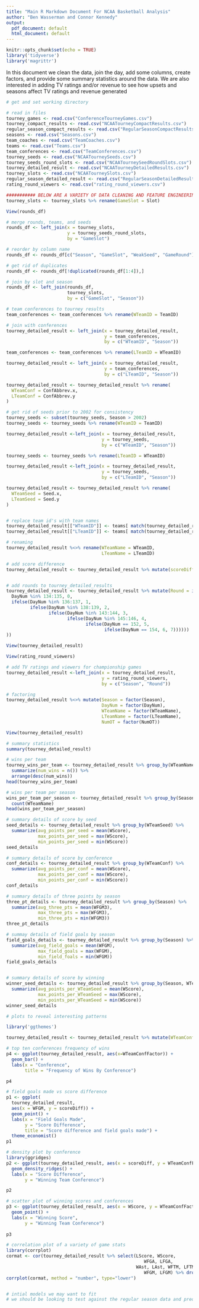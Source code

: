 ```yaml
---
title: "Main R Markdown Document For NCAA Basketball Analysis"
author: "Ben Wasserman and Connor Kennedy"
output:
  pdf_document: default
  html_document: default
---
```


```r
knitr::opts_chunk$set(echo = TRUE)
library('tidyverse')
library('magrittr')
```

In this document we clean the data, join the day, add some columns, create factors, and provide some summary statistics around the data. We are  also interested in adding TV ratings and/or revenue to see how upsets and seasons affect TV ratings and revenue generated

```r
# get and set working directory

# read in files
tourney_games <- read.csv("ConferenceTourneyGames.csv")
tourney_compact_results <- read.csv("NCAATourneyCompactResults.csv")
regular_season_compact_results <- read.csv("RegularSeasonCompactResults.csv")
seasons <- read.csv("Seasons.csv")
team_coaches <- read.csv("TeamCoaches.csv")
teams <- read.csv("Teams.csv")
team_conferences <- read.csv("TeamConferences.csv")
tourney_seeds <- read.csv("NCAATourneySeeds.csv")
tourney_seeds_round_slots <- read.csv("NCAATourneySeedRoundSlots.csv")
tourney_detailed_result <- read.csv("NCAATourneyDetailedResults.csv")
tourney_slots <- read.csv("NCAATourneySlots.csv")
regular_season_detailed_result <- read.csv("RegularSeasonDetailedResults.csv")
rating_round_viewers <- read.csv("rating_round_viewers.csv")
```


```r
########### BELOW ARE A VARIETY OF DATA CLEANING AND FEATURE ENGINEERING ################
tourney_slots <- tourney_slots %>% rename(GameSlot = Slot)

View(rounds_df)

# merge rounds, teams, and seeds
rounds_df <- left_join(x = tourney_slots,
                       y = tourney_seeds_round_slots,
                       by = "GameSlot")

# reorder by column name
rounds_df <- rounds_df[c("Season", "GameSlot", "WeakSeed", "GameRound")]

# get rid of duplicates
rounds_df <- rounds_df[!duplicated(rounds_df[1:4]),]

# join by slot and season
rounds_df <- left_join(rounds_df, 
                       tourney_slots, 
                       by = c("GameSlot", "Season"))

# team conferences to tourney results
team_conferences <- team_conferences %>% rename(WTeamID = TeamID)

# join with conferences
tourney_detailed_result <- left_join(x = tourney_detailed_result,
                                     y = team_conferences, 
                                     by = c("WTeamID", "Season"))

team_conferences <- team_conferences %>% rename(LTeamID = WTeamID)

tourney_detailed_result <- left_join(x = tourney_detailed_result,
                                     y = team_conferences, 
                                     by = c("LTeamID", "Season"))

tourney_detailed_result <- tourney_detailed_result %>% rename(
  WTeamConf = ConfAbbrev.x,
  LTeamConf = ConfAbbrev.y 
)

# get rid of seeds prior to 2002 for consistency
tourney_seeds <- subset(tourney_seeds, Season > 2002)
tourney_seeds <- tourney_seeds %>% rename(WTeamID = TeamID)

tourney_detailed_result <-left_join(x = tourney_detailed_result,
                                    y = tourney_seeds,
                                    by = c("WTeamID", "Season"))

tourney_seeds <- tourney_seeds %>% rename(LTeamID = WTeamID)

tourney_detailed_result <-left_join(x = tourney_detailed_result,
                                    y = tourney_seeds,
                                    by = c("LTeamID", "Season"))

tourney_detailed_result <- tourney_detailed_result %>% rename(
  WTeamSeed = Seed.x,
  LTeamSeed = Seed.y
)


# replace team id's with team names
tourney_detailed_result[["WTeamID"]] <- teams[ match(tourney_detailed_result[['WTeamID']], teams[['TeamID']] ), 'TeamName']
tourney_detailed_result[["LTeamID"]] <- teams[ match(tourney_detailed_result[['LTeamID']], teams[['TeamID']] ), 'TeamName']

# renaming
tourney_detailed_result %<>% rename(WTeamName = WTeamID,
                                    LTeamName = LTeamID)

# add score difference
tourney_detailed_result <- tourney_detailed_result %>% mutate(scoreDiff = WScore - LScore)


# add rounds to tourney_detailed_results
tourney_detailed_result <- tourney_detailed_result %>% mutate(Round = ifelse(
  DayNum %in% 134:135, 0,
  ifelse(DayNum %in% 136:137, 1,
         ifelse(DayNum %in% 138:139, 2,
                ifelse(DayNum %in% 143:144, 3,
                       ifelse(DayNum %in% 145:146, 4,
                              ifelse(DayNum == 152, 5,
                                     ifelse(DayNum == 154, 6, 7))))))
))

View(tourney_detailed_result)

View(rating_round_viewers)

# add TV ratings and viewers for championship games
tourney_detailed_result <-left_join(x = tourney_detailed_result,
                                    y = rating_round_viewers,
                                    by = c("Season", "Round"))

# factoring 
tourney_detailed_result %<>% mutate(Season = factor(Season),
                                    DayNum = factor(DayNum),
                                    WTeamName = factor(WTeamName),
                                    LTeamName = factor(LTeamName),
                                    NumOT = factor(NumOT))

View(tourney_detailed_result)

```


```r
# summary statistics
summary(tourney_detailed_result)

# wins per team
tourney_wins_per_team <- tourney_detailed_result %>% group_by(WTeamName) %>% 
  summarize(num_wins = n()) %>%
  arrange(desc(num_wins))
head(tourney_wins_per_team)

# wins per team per season
wins_per_team_per_season <- tourney_detailed_result %>% group_by(Season) %>% 
  count(WTeamName)
head(wins_per_team_per_season)

# summary details of score by seed
seed_details <- tourney_detailed_result %>% group_by(WTeamSeed) %>%
  summarize(avg_points_per_seed = mean(WScore),
            max_points_per_seed = max(WScore),
            min_points_per_seed = min(WScore))
seed_details

# summary details of score by conference
conf_details <- tourney_detailed_result %>% group_by(WTeamConf) %>%
  summarize(avg_points_per_conf = mean(WScore),
            max_points_per_conf = max(WScore),
            min_points_per_conf = min(WScore))
conf_details

# summary details of three points by season
three_pt_details <- tourney_detailed_result %>% group_by(Season) %>%
  summarize(avg_three_pts = mean(WFGM3),
            max_three_pts = max(WFGM3),
            min_three_pts = min(WFGM3))
three_pt_details

# summay details of field goals by season
field_goals_details <- tourney_detailed_result %>% group_by(Season) %>%
  summarize(avg_field_goals = mean(WFGM),
            max_field_goals = max(WFGM),
            min_field_foals = min(WFGM))
field_goals_details


# summary details of score by winning
winner_seed_details <- tourney_detailed_result %>% group_by(Season, WTeamSeed) %>%
  summarize(avg_points_per_WTeamSeed = mean(WScore),
            max_points_per_WTeamSeed = max(WScore),
            min_points_per_WTeamSeed = min(WScore))
winner_seed_details


```


```r
# plots to reveal interesting patterns

library('ggthemes')

tourney_detailed_result <- tourney_detailed_result %>% mutate(WTeamConfFactor = fct_lump(WTeamConf, 10))

# top ten conferences frequency of wins
p4 <- ggplot(tourney_detailed_result, aes(x=WTeamConfFactor)) +
  geom_bar() +
  labs(x = "Conference",
       title = "Frequency of Wins By Conference")

p4

# field goals made vs score difference
p1 <- ggplot(
  tourney_detailed_result,
  aes(x = WFGM, y = scoreDiff)) + 
  geom_point() +
  labs(x = "Field Goals Made",
       y = "Score Difference",
       title = "Score difference and field goals made") +
  theme_economist()
p1

# density plot by conference
library(ggridges)
p2 <- ggplot(tourney_detailed_result, aes(x = scoreDiff, y = WTeamConfFactor, fill = WTeamConfFactor)) +
  geom_density_ridges() + 
  labs(x = "Score Difference",
       y = "Winning Team Conference")

p2

# scatter plot of winning scores and conferences
p3 <- ggplot(tourney_detailed_result, aes(x = WScore, y = WTeamConfFactor)) +
  geom_point() + 
  labs(x = "Winning Score",
       y = "Winning Team Conference")
  
p3

# correlation plot of a variety of game stats
library(corrplot)
cormat <- cor(tourney_detailed_result %>% select(LScore, WScore,
                                                    WFGA, LFGA,
                                                 WAst, LAst, WFTM, LFTM, 
                                                    WFGM, LFGM) %>% drop_na())
corrplot(cormat, method = "number", type="lower")



```


```r
# intial models we may want to fit
# we should be looking to test against the regular season data and predict into the tournament data for each year - try and get win probabilities


```